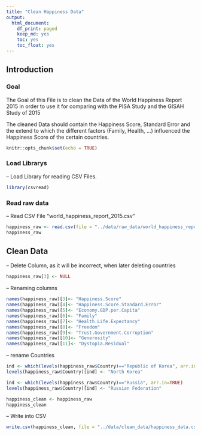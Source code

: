 ```yaml
---
title: "Clean Happiness Data"
output:
  html_document:
    df_print: paged
    keep_md: yes
    toc: yes
    toc_float: yes
---
```


## Introduction

### Goal

The Goal of this File is to clean the Data of the World Happiness Report 2015 in order to use it for comparing with the PISA Study and the GISAH Study of 2015
  
The cleaned Data should contain the Happiness Score, Standard Error and the extend to which the different factors (Family, Health, ...) influenced the Happiness Score of the certain countries.

```r
knitr::opts_chunk$set(echo = TRUE)
```
### Load Librarys

-- Load Library for reading CSV Files.

```r
library(csvread)
```

### Read raw data

-- Read CSV File "world_happiness_report_2015.csv"  

```r
happiness_raw <- read.csv(file = "../data/raw_data/world_happiness_report_2015.csv", header = TRUE)
happiness_raw
```

## Clean Data

-- Delete Column, as it will be incorrect, when later deleting countries

```r
happiness_raw[3] <- NULL
```

-- Renaming columns

```r
names(happiness_raw)[3]<- "Happiness.Score"
names(happiness_raw)[4]<- "Happiness.Score.Standard.Error"
names(happiness_raw)[5]<- "Economy.GDP.per.Capita"
names(happiness_raw)[6]<- "Family"
names(happiness_raw)[7]<- "Health.Life.Expectancy"
names(happiness_raw)[8]<- "Freedom"
names(happiness_raw)[9]<- "Trust.Government.Corruption"
names(happiness_raw)[10]<- "Generosity"
names(happiness_raw)[11]<- "Dystopia.Residual"
```

-- rename Countries  

```r

ind <- which(levels(happiness_raw$Country)=="Republic of Korea", arr.in=TRUE)
levels(happiness_raw$Country)[ind] <- "North Korea"

ind <- which(levels(happiness_raw$Country)=="Russia", arr.in=TRUE)
levels(happiness_raw$Country)[ind] <- "Russian Federation"

happiness_clean <- happiness_raw
happiness_clean
```

-- Write into CSV

```r
write.csv(happiness_clean, file = "../data/clean_data/happiness_data.csv",row.names=FALSE, na="", col.names = TRUE)

```